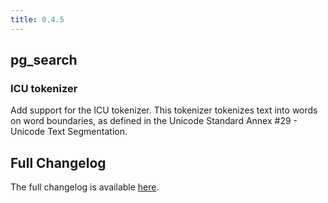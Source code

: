 ```yaml
---
title: 0.4.5
---
```


## pg_search

### ICU tokenizer

Add support for the ICU tokenizer. This tokenizer tokenizes text into words on word boundaries, as defined in the Unicode Standard Annex #29 - Unicode Text Segmentation.

## Full Changelog

The full changelog is available [here](https://github.com/paradedb/paradedb/releases/tag/v0.4.5).
